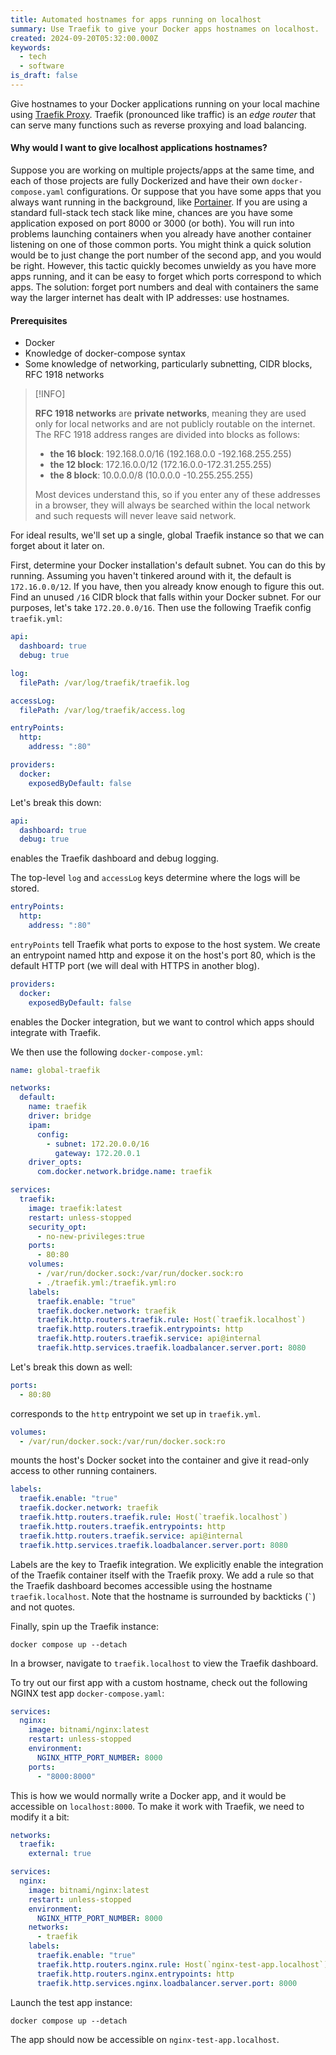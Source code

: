 ```yaml
---
title: Automated hostnames for apps running on localhost
summary: Use Traefik to give your Docker apps hostnames on localhost.
created: 2024-09-20T05:32:00.000Z
keywords:
  - tech
  - software
is_draft: false
---
```


Give hostnames to your Docker applications running
on your local machine using [Traefik Proxy](https://traefik.io/). Traefik
(pronounced like traffic) is an _edge router_ that can
serve many functions such as reverse proxying and
load balancing.

#### Why would I want to give localhost applications hostnames?

Suppose you are working on multiple projects/apps at
the same time, and each of those projects are fully
Dockerized and have their own `docker-compose.yaml`
configurations. Or suppose that you have some apps that you
always want running in the background, like [Portainer](https://portainer.io).
If you are using a standard full-stack tech stack like mine,
chances are you have some application exposed on
port 8000 or 3000 (or both). You will run into problems
launching containers when you already have another
container listening on one of those common ports. You
might think a quick solution would be to just change
the port number of the second app, and you would be
right. However, this tactic quickly becomes unwieldy
as you have more apps running, and it can be easy to
forget which ports correspond to which apps.
The solution: forget port numbers and deal with
containers the same way the larger internet has dealt
with IP addresses: use hostnames.

#### Prerequisites

- Docker
- Knowledge of docker-compose syntax
- Some knowledge of networking, particularly subnetting, CIDR blocks, RFC 1918 networks

> [!INFO]
>
> **RFC 1918 networks** are **private networks**,
> meaning they are used only for local networks and are not publicly routable on the internet. The RFC 1918 address ranges are divided into blocks as follows:
>
> - **the 16 block**: 192.168.0.0/16 (192.168.0.0 -192.168.255.255)
> - **the 12 block**: 172.16.0.0/12 (172.16.0.0-172.31.255.255)
> - **the 8 block**: 10.0.0.0/8 (10.0.0.0 -10.255.255.255)
>
> Most devices understand this, so if you enter any of these addresses in a browser, they will always be searched within the local network and such requests will never leave said network.

For ideal results, we'll set up a single, global Traefik instance so that we can forget about it later on.

First, determine your Docker installation's default subnet. You can do this by running. Assuming you haven't tinkered around with it, the default is
`172.16.0.0/12`. If you have, then you already know enough to figure this out.
Find an unused `/16` CIDR block that falls within your Docker subnet. For our purposes, let's take
`172.20.0.0/16`. Then use the following Traefik config `traefik.yml`:

```yaml
api:
  dashboard: true
  debug: true

log:
  filePath: /var/log/traefik/traefik.log

accessLog:
  filePath: /var/log/traefik/access.log

entryPoints:
  http:
    address: ":80"

providers:
  docker:
    exposedByDefault: false
```

Let's break this down:

```yaml
api:
  dashboard: true
  debug: true
```

enables the Traefik dashboard and debug logging.

The top-level `log` and `accessLog` keys determine where the logs will be stored.

```yaml
entryPoints:
  http:
    address: ":80"
```

`entryPoints` tell Traefik what ports to expose to the host system. We create an entrypoint named
http and expose it on the host's port 80, which is the default HTTP port (we will deal with HTTPS in another blog).

```yaml
providers:
  docker:
    exposedByDefault: false
```

enables the Docker integration, but we want to control which apps should integrate with Traefik.

We then use the following `docker-compose.yml`:

```yaml
name: global-traefik

networks:
  default:
    name: traefik
    driver: bridge
    ipam:
      config:
        - subnet: 172.20.0.0/16
          gateway: 172.20.0.1
    driver_opts:
      com.docker.network.bridge.name: traefik

services:
  traefik:
    image: traefik:latest
    restart: unless-stopped
    security_opt:
      - no-new-privileges:true
    ports:
      - 80:80
    volumes:
      - /var/run/docker.sock:/var/run/docker.sock:ro
      - ./traefik.yml:/traefik.yml:ro
    labels:
      traefik.enable: "true"
      traefik.docker.network: traefik
      traefik.http.routers.traefik.rule: Host(`traefik.localhost`)
      traefik.http.routers.traefik.entrypoints: http
      traefik.http.routers.traefik.service: api@internal
      traefik.http.services.traefik.loadbalancer.server.port: 8080
```

Let's break this down as well:

```yaml
ports:
  - 80:80
```

corresponds to the `http` entrypoint we set up in `traefik.yml`.

```yaml
volumes:
  - /var/run/docker.sock:/var/run/docker.sock:ro
```

mounts the host's Docker socket into the container and give it read-only access to other running containers.

```yaml
labels:
  traefik.enable: "true"
  traefik.docker.network: traefik
  traefik.http.routers.traefik.rule: Host(`traefik.localhost`)
  traefik.http.routers.traefik.entrypoints: http
  traefik.http.routers.traefik.service: api@internal
  traefik.http.services.traefik.loadbalancer.server.port: 8080
```

Labels are the key to Traefik integration. We explicitly enable the integration of the
Traefik container itself with the Traefik proxy. We add a rule so that the Traefik dashboard
becomes accessible using the hostname `traefik.localhost`. Note that the hostname is
surrounded by backticks (<code>`</code>) and not quotes.

Finally, spin up the Traefik instance:

```shell
docker compose up --detach
```

In a browser, navigate to `traefik.localhost` to view the Traefik dashboard.

To try out our first app with a custom hostname, check out the following NGINX test
app `docker-compose.yaml`:

```yaml
services:
  nginx:
    image: bitnami/nginx:latest
    restart: unless-stopped
    environment:
      NGINX_HTTP_PORT_NUMBER: 8000
    ports:
      - "8000:8000"
```

This is how we would normally write a Docker app, and it would be accessible on
`localhost:8000`. To make it work with Traefik, we need to modify it a bit:

```yaml
networks:
  traefik:
    external: true

services:
  nginx:
    image: bitnami/nginx:latest
    restart: unless-stopped
    environment:
      NGINX_HTTP_PORT_NUMBER: 8000
    networks:
      - traefik
    labels:
      traefik.enable: "true"
      traefik.http.routers.nginx.rule: Host(`nginx-test-app.localhost`)
      traefik.http.routers.nginx.entrypoints: http
      traefik.http.services.nginx.loadbalancer.server.port: 8000
```

Launch the test app instance:

```shell
docker compose up --detach
```

The app should now be accessible on `nginx-test-app.localhost`.
